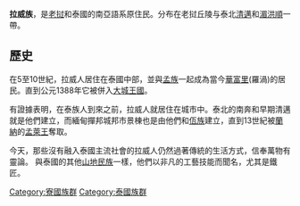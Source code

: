 {{unreferenced|time=2010-07-29T02:29:58+00:00}}
'''拉威族'''，是[[老挝|老挝]]和泰國的南亞語系原住民。分布在老挝丘陵与泰北[[清邁|清邁]]和[[湄洪順|湄洪順]]一帶。

==歷史==
在5至10世紀，拉威人居住在泰國中部，並與[[孟族|孟族]]一起成為當今[[華富里|華富里]](羅渦)的居民。直到公元1388年它被併入[[大城王國|大城王國]]。

有證據表明，在泰族人到來之前，拉威人就居住在城市中。泰北的南奔和早期清邁就是他們建立，而緬甸撣邦城邦市景棟也是由他們和[[佤族|佤族]]建立，直到13世紀被[[蘭納|蘭納]]的[[孟萊王|孟萊王]]奪取。

今天，那些沒有融入泰國主流社會的拉威人仍然過著傳統的生活方式，信奉萬物有靈論。 與泰國的其他[[山地民族|山地民族]]一樣，他們以非凡的工藝技能而聞名，尤其是鐵匠。

[[Category:寮國族群|Category:寮國族群]]
[[Category:泰國族群|Category:泰國族群]]